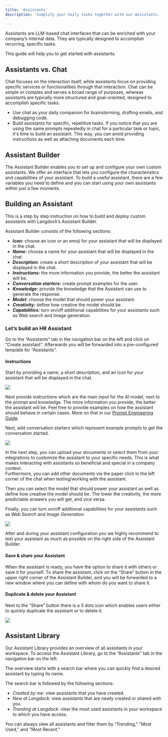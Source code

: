 ```yaml
---
title: 'Assistants'
description: 'Simplify your daily tasks together with our Assistants. 
'
---
```

Assistants are LLM-based chat interfaces that can be enriched with your company’s internal data. They are typically designed to accomplish recurring, specific tasks.

This guide will help you to get started with assistants. 

## Assistants vs. Chat
Chat focuses on the interaction itself, while assistants focus on providing specific services or functionalities through that interaction. Chat can be simple or complex and serves a broad range of purposes, whereas assistants are typically more structured and goal-oriented, designed to accomplish specific tasks.
- Use chat as your daily companion for brainstorming, drafting emails, and debugging code.
- Build assistants for specific, repetitive tasks. If you notice that you are using the same prompts repeatedly in chat for a particular task or topic, it's time to build an assistant. This way, you can avoid providing instructions as well as attaching documents each time.

## Assistant Builder
The Assistant Builder enables you to set up and configure your own custom assistants. We offer an interface that lets you configure the characteristics and capabilities of your assistant. To build a useful assistant, there are a few variables you need to define and you can start using your own assistants within just a few moments. 

## Building an Assistant
This is a step by step instruction on how to build and deploy custom assistants with Langdock’s Assistant Builder.


Assistant Builder consists of the following sections:
- **_Icon:_** choose an icon or an emoji for your assistant that will be displayed in the chat.
- **_Name:_** choose a name for your assistant that will be displayed in the chat.
- **_Description:_** create a short description of your assistant that will be displayed in the chat.
- **_Instructions:_** the more information you provide, the better the assistant will be. 
- **_Conversation starters:_** create prompt examples for the user.
- **_Knowledge:_** provide the knowledge that the Assistant can use to generate the response.
- **_Model:_** choose the model that should power your assistant.
- **_Creativity:_** define how creative the model should be.
- **_Capabilities:_** turn on/off additional capabilities for your assistants such as Web search and Image generation.

### Let’s build an HR Assistant
Go to the “Assistants” tab in the navigation bar on the left and click on “Create assistant”.
Afterwards you will be forwarded into a pre-configured template for “Assistants”.

#### Instructions

Start by providing a name, a short description, and an icon for your assistant that will be displayed in the chat.

<img src="/images/Assistant_1.png"/>


Next provide instructions which are the main input for the AI model, next to the prompt and knowledge. The more information you provide, the better the assistant will be. Feel free to provide examples on how the assistant should behave in certain cases. More on that in our [Prompt Engineering Guide](/prompt-engineering/few-shot-prompting).

Next, add conversation starters which represent example prompts to get the conversation started.

<img src="/images/Assistant_2.png"/>

In the next step, you can upload your documents or select them from your integrations to customize the assistant to your specific needs. This is what makes interacting with assistants so beneficial and special in a company context. 
<br /> Furthermore, you can add other documents via the paper click in the left corner of the chat  when testing/working with the assistant.

Then you can select the model that should power your assistant as well as define how creative the model should be. The lower the creativity, the more predictable answers you will get, and vice versa. 

Finally, you can turn on/off additional capabilities for your assistants such as _Web Search_ and _Image Generation_.

<img src="/images/Assistant_3.png"/>

After and during your assistant configuration you we highly recommend to test your assistant as much as possible on the right side of the Assistant Builder.

#### Save & share your Assistant

When the assistant is ready, you have the option to share it with others or save it for yourself. To share the assistant, click on the “Share” button in the upper right corner of the Assistant Builder, and you will be forwarded to a new window where you can define with whom do you want to share it.

#### Duplicate & delete your Assistant
Next to the “Share” button there is a 3 dots icon which enables users either to quickly duplicate the assistant or to delete it.

<img src="/images/Assistant_4.png"/>

## Assistant Library ##
Our Assistant Library provides an overview of all assistants in your workspace. To access the Assistant Library, go to the “Assistants” tab in the navigation bar on the left.

The overview starts with a search bar where you can quickly find a desired assistant by typing its name.

The search bar is followed by the following sections:
- _Created by me:_ view assistants that you have created.
- _New at Langdock:_ view assistants that are newly created or shared with you.
- _Trending at Langdock:_ view the most used assistants in your workspace to which you have access.

You can always view all assistants and filter them by “Trending," "Most Used," and "Most Recent."



